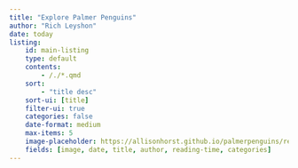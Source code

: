 ```yaml
---
title: "Explore Palmer Penguins"
author: "Rich Leyshon"
date: today
listing:
    id: main-listing
    type: default
    contents:
        - /./*.qmd
    sort:
        - "title desc"
    sort-ui: [title]
    filter-ui: true
    categories: false
    date-format: medium
    max-items: 5
    image-placeholder: https://allisonhorst.github.io/palmerpenguins/reference/figures/lter_penguins.png # creative commons license - https://github.com/allisonhorst/palmerpenguins/blob/main/LICENSE.md
    fields: [image, date, title, author, reading-time, categories]
---
```


::: {#main-listing}
:::
